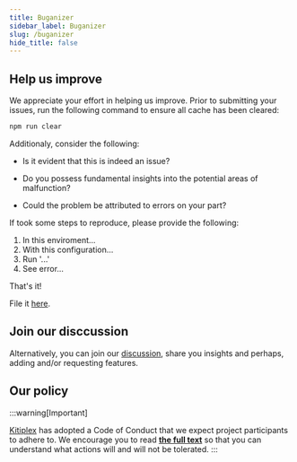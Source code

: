 ```yaml
---
title: Buganizer
sidebar_label: Buganizer
slug: /buganizer
hide_title: false
---
```


## Help us improve

We appreciate your effort in helping us improve. Prior to submitting your issues, run the following command to ensure all cache has been cleared:

```bash npm2yarn
npm run clear
```

Additionaly, consider the following:

* Is it evident that this is indeed an issue?

* Do you possess fundamental insights into the potential areas of malfunction?

* Could the problem be attributed to errors on your part?

If took some steps to reproduce, please provide the following:

1. In this enviroment...
2. With this configuration...
3. Run '...'
4. See error...

That's it!

File it [here](https://github.com/kitiplex/iuiu/issues/new/choose).


## Join our disccussion

Alternatively, you can join our [discussion](https://github.com/kitiplex/iuiu/issues/new/choose), share you insights and perhaps, adding and/or requesting features.


## Our policy

:::warning[Important]

[Kitiplex](https://kitiplex.github.io/) has adopted a Code of Conduct that we expect project participants to adhere to. We encourage you to read **[the full text](./policies/code-of-conduct.mdx)** so that you can understand what actions will and will not be tolerated.
:::
